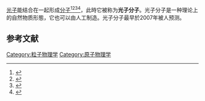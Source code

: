 [[光子|光子]]能结合在一起形成[[分子|分子]]<ref>{{Cite journal|title=Strongly Correlated Two-Photon Transport in a One-Dimensional Waveguide Coupled to a Two-Level System|last=Shen|first=Jung-Tsung|last2=Fan|first2=Shanhui|date=2007-04-13|journal=Physical Review Letters|issue=15|doi=10.1103/PhysRevLett.98.153003|volume=98|pages=153003|arxiv=quant-ph/0701170|bibcode=2007PhRvL..98o3003S|pmid=17501344}}</ref><ref>{{Cite journal|title=Strongly correlated multiparticle transport in one dimension through a quantum impurity|last=Shen|first=Jung-Tsung|last2=Fan|first2=Shanhui|date=2007-12-27|journal=Physical Review A|issue=6|doi=10.1103/PhysRevA.76.062709|volume=76|pages=062709|arxiv=0707.4335|bibcode=2007PhRvA..76f2709S}}</ref><ref>{{Cite journal|title=Diphotons in a nonlinear Fabry-Pérot resonator: Bound states of interacting photons in an optical ''quantum wire''|last=Deutsch|first=Ivan H.|last2=Chiao|first2=Raymond Y.|date=1992-12-21|journal=Physical Review Letters|issue=25|doi=10.1103/PhysRevLett.69.3627|volume=69|pages=3627–3630|pmid=10046872|last3=Garrison|first3=John C.}}</ref><ref name="sd">{{Cite web|title=Seeing light in a new light: Scientists create never before seen form of matter|url=https://www.sciencedaily.com/releases/2013/09/130925132323.htm|accessdate=2013-09-27|publisher=Science-daily.com}}</ref>，此時它被称为'''光子分子'''。光子分子是一种理论上的自然物质形態，它也可以由人工制造。光子分子最早於2007年被人预测。

==参考文献==
{{reflist}}

{{物質狀態}}
[[Category:粒子物理学|Category:粒子物理学]]
[[Category:原子物理学|Category:原子物理学]]